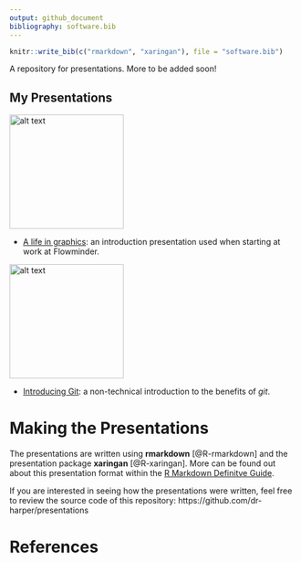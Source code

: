 ```yaml
---
output: github_document
bibliography: software.bib
---
```


```r
knitr::write_bib(c("rmarkdown", "xaringan"), file = "software.bib")
```

A repository for presentations. More to be added soon!

## My Presentations

<img src="1810-intro/intro.png" alt="alt text" width="200px">

- [A life in graphics](1810-intro/introPresentation.html): an introduction presentation used when starting at work at Flowminder.

<img src="1810-using-git/using-git.png" alt="alt text" width="200px">

- [Introducing Git](1810-using-git/using-git.html): a non-technical introduction to the benefits of *git*.

# Making the Presentations

The presentations are written using **rmarkdown** [@R-rmarkdown] and the presentation package **xaringan** [@R-xaringan]. More can be found out about this presentation format within the [R Markdown Definitve Guide](https://bookdown.org/yihui/rmarkdown/xaringan.html).

If you are interested in seeing how the presentations were written, feel free to review the source code of this repository: https://github.com/dr-harper/presentations

# References
